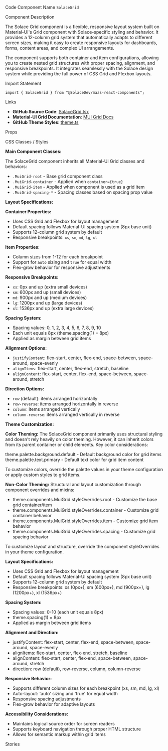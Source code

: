 
<Meta of={SolaceGridStories} />

<Title>Solace Grid</Title>

<Description of={SolaceGridStories} />

<Subtitle>Code Component Name</Subtitle>
`SolaceGrid`

<Subtitle>Component Description</Subtitle>

The Solace Grid component is a flexible, responsive layout system built on Material-UI's Grid component with Solace-specific styling and behavior. It provides a 12-column grid system that automatically adapts to different screen sizes, making it easy to create responsive layouts for dashboards, forms, content areas, and complex UI arrangements.

The component supports both container and item configurations, allowing you to create nested grid structures with proper spacing, alignment, and responsive breakpoints. It integrates seamlessly with the Solace design system while providing the full power of CSS Grid and Flexbox layouts.

<Subtitle>Import Statement</Subtitle>

```tsx
import { SolaceGrid } from "@SolaceDev/maas-react-components";
```

<Subtitle>Links</Subtitle>

- **GitHub Source Code**: [SolaceGrid.tsx](https://github.com/SolaceDev/maas-react-components/blob/main/src/components/layout/SolaceGrid.tsx)
- **Material-UI Grid Documentation**: <a href="https://mui.com/material-ui/react-grid/" target="_blank">MUI Grid Docs</a>
- **GitHub Theme Styles**: <a href="https://github.com/SolaceDev/maas-react-components/blob/main/src/resources/theme.ts" target="_blank">theme.ts</a>

<Subtitle>Props</Subtitle>

<ArgTypes of={SolaceGridStories} />

<Subtitle>CSS Classes / Styles</Subtitle>

**Main Component Classes:**

The SolaceGrid component inherits all Material-UI Grid classes and behaviors:

- `.MuiGrid-root` - Base grid component class
- `.MuiGrid-container` - Applied when `container={true}`
- `.MuiGrid-item` - Applied when component is used as a grid item
- `.MuiGrid-spacing-*` - Spacing classes based on spacing prop value

**Layout Specifications:**

**Container Properties:**

- Uses CSS Grid and Flexbox for layout management
- Default spacing follows Material-UI spacing system (8px base unit)
- Supports 12-column grid system by default
- Responsive breakpoints: `xs`, `sm`, `md`, `lg`, `xl`

**Item Properties:**

- Column sizes from 1-12 for each breakpoint
- Support for `auto` sizing and `true` for equal width
- Flex-grow behavior for responsive adjustments

**Responsive Breakpoints:**

- `xs`: 0px and up (extra small devices)
- `sm`: 600px and up (small devices)
- `md`: 900px and up (medium devices)
- `lg`: 1200px and up (large devices)
- `xl`: 1536px and up (extra large devices)

**Spacing System:**

- Spacing values: 0, 1, 2, 3, 4, 5, 6, 7, 8, 9, 10
- Each unit equals 8px (theme.spacing(1) = 8px)
- Applied as margin between grid items

**Alignment Options:**

- `justifyContent`: flex-start, center, flex-end, space-between, space-around, space-evenly
- `alignItems`: flex-start, center, flex-end, stretch, baseline
- `alignContent`: flex-start, center, flex-end, space-between, space-around, stretch

**Direction Options:**

- `row` (default): items arranged horizontally
- `row-reverse`: items arranged horizontally in reverse
- `column`: items arranged vertically
- `column-reverse`: items arranged vertically in reverse

**Theme Customization:**

**Color Theming:**
The SolaceGrid component primarily uses structural styling and doesn't rely heavily on color theming. However, it can inherit colors from its parent container or child elements. Key color considerations:

<div style={{ display: "flex", alignItems: "center", margin: "8px 0" }}>
	<div
		style={{
			width: "16px",
			height: "16px",
			backgroundColor: "#FFFFFF",
			border: "1px solid rgba(0,0,0,0.2)",
			borderRadius: "3px",
			marginRight: "8px"
		}}
	></div>
	<span>theme.palette.background.default - Default background color for grid items</span>
</div>
<div style={{ display: "flex", alignItems: "center", margin: "8px 0" }}>
	<div
		style={{
			width: "16px",
			height: "16px",
			backgroundColor: "#000000",
			border: "1px solid rgba(0,0,0,0.2)",
			borderRadius: "3px",
			marginRight: "8px"
		}}
	></div>
	<span>theme.palette.text.primary - Default text color for grid item content</span>
</div>

To customize colors, override the palette values in your theme configuration or apply custom styles to grid items.

**Non-Color Theming:**
Structural and layout customization through component overrides and mixins:

- theme.components.MuiGrid.styleOverrides.root - Customize the base grid container/item
- theme.components.MuiGrid.styleOverrides.container - Customize grid container behavior
- theme.components.MuiGrid.styleOverrides.item - Customize grid item behavior
- theme.components.MuiGrid.styleOverrides.spacing - Customize grid spacing behavior

To customize layout and structure, override the component styleOverrides in your theme configuration.

**Layout Specifications:**

- Uses CSS Grid and Flexbox for layout management
- Default spacing follows Material-UI spacing system (8px base unit)
- Supports 12-column grid system by default
- Responsive breakpoints: xs (0px+), sm (600px+), md (900px+), lg (1200px+), xl (1536px+)

**Spacing System:**

- Spacing values: 0-10 (each unit equals 8px)
- theme.spacing(1) = 8px
- Applied as margin between grid items

**Alignment and Direction:**

- justifyContent: flex-start, center, flex-end, space-between, space-around, space-evenly
- alignItems: flex-start, center, flex-end, stretch, baseline
- alignContent: flex-start, center, flex-end, space-between, space-around, stretch
- direction: row (default), row-reverse, column, column-reverse

**Responsive Behavior:**

- Supports different column sizes for each breakpoint (xs, sm, md, lg, xl)
- Auto-layout: 'auto' sizing and 'true' for equal width
- Responsive spacing adjustments
- Flex-grow behavior for adaptive layouts

**Accessibility Considerations:**

- Maintains logical source order for screen readers
- Supports keyboard navigation through proper HTML structure
- Allows for semantic markup within grid items

<Subtitle>Stories</Subtitle>

<CustomStories />

